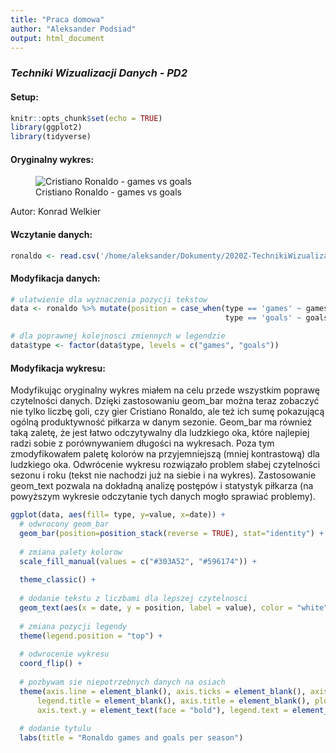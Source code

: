 ```yaml
---
title: "Praca domowa"
author: "Aleksander Podsiad"
output: html_document
---
```


### *Techniki Wizualizacji Danych - PD2* 

#### Setup:

```r
knitr::opts_chunk$set(echo = TRUE)
library(ggplot2)
library(tidyverse)
```

#### Oryginalny wykres:

![Cristiano Ronaldo - games vs goals](/home/aleksander/Dokumenty/2020Z-TechnikiWizualizacjiDanych/PraceDomowe/TYDZIEN3/PodsiadAleksander/Ronaldo.png)

Autor: Konrad Welkier

#### Wczytanie danych:

```r
ronaldo <- read.csv('/home/aleksander/Dokumenty/2020Z-TechnikiWizualizacjiDanych/PraceDomowe/TYDZIEN3/PodsiadAleksander/Cristiano_Ronaldo.csv')
```


#### Modyfikacja danych:

```r
# ulatwienie dla wyznaczenia pozycji tekstow
data <- ronaldo %>% mutate(position = case_when(type == 'games' ~ games - 2.3,
                                                type == 'goals' ~ goals + games - 2.3) ) 

# dla poprawnej kolejnosci zmiennych w legendzie
data$type <- factor(data$type, levels = c("games", "goals"))
```


#### Modyfikacja wykresu:

Modyfikując oryginalny wykres miałem na celu przede wszystkim poprawę czytelności danych. Dzięki zastosowaniu geom_bar można teraz zobaczyć nie tylko liczbę goli, czy gier Cristiano Ronaldo, ale też ich sumę pokazującą ogólną produktywność piłkarza w danym sezonie. Geom_bar ma również taką zaletę, że jest łatwo odczytywalny dla ludzkiego oka, które najlepiej radzi sobie z porównywaniem długości na wykresach. Poza tym zmodyfikowałem paletę kolorów na przyjemniejszą (mniej kontrastową) dla ludzkiego oka. Odwrócenie wykresu rozwiązało problem słabej czytelności sezonu i roku (tekst nie nachodzi już na siebie i na wykres). Zastosowanie geom_text pozwala na dokładną analizę postępów i statystyk piłkarza (na powyższym wykresie odczytanie tych danych mogło sprawiać problemy).



```r
ggplot(data, aes(fill= type, y=value, x=date)) + 
  # odwrocony geom_bar
  geom_bar(position=position_stack(reverse = TRUE), stat="identity") +
  
  # zmiana palety kolorow
  scale_fill_manual(values = c("#303A52", "#596174")) +
  
  theme_classic() +
  
  # dodanie tekstu z liczbami dla lepszej czytelnosci
  geom_text(aes(x = date, y = position, label = value), color = "white") +
  
  # zmiana pozycji legendy
  theme(legend.position = "top") +
  
  # odwrocenie wykresu
  coord_flip() +
  
  # pozbywam sie niepotrzebnych danych na osiach
  theme(axis.line = element_blank(), axis.ticks = element_blank(), axis.text.x = element_blank(),
      legend.title = element_blank(), axis.title = element_blank(), plot.title = element_text(face = "bold"),
      axis.text.y = element_text(face = "bold"), legend.text = element_text(face = "bold")) +
  
  # dodanie tytulu
  labs(title = "Ronaldo games and goals per season")
```









